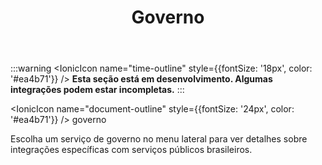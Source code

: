 ﻿---
sidebar_position: 1
title: Governo
description: Integrações com serviços governamentais brasileiros para automação de processos públicos
keywords: [n8n, governo, brasil, receita federal, cnpj, serviços públicos]
---

:::warning
<IonicIcon name="time-outline" style={{fontSize: '18px', color: '#ea4b71'}} />
**Esta seção está em desenvolvimento. Algumas integrações podem estar incompletas.**
:::

<IonicIcon name="document-outline" style={{fontSize: '24px', color: '#ea4b71'}} />
governo

Escolha um serviço de governo no menu lateral para ver detalhes sobre integrações específicas com serviços públicos brasileiros.

